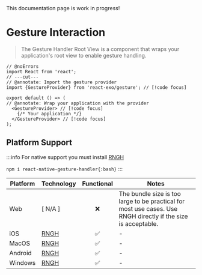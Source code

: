 
<Callout type="warning">
  This documentation page is work in progress!
</Callout>

# Gesture Interaction

> The Gesture Handler Root View is a component that wraps your application's root view to enable gesture handling.

```tsx twoslash
// @noErrors
import React from 'react';
// ---cut---
// @annotate: Import the gesture provider
import {GestureProvider} from 'react-exo/gesture'; // [!code focus]

export default () => (
// @annotate: Wrap your application with the provider
  <GestureProvider> // [!code focus]
    {/* Your application */}
  </GestureProvider> // [!code focus]
);
```

## Platform Support

:::info
For native support you must install [RNGH](https://docs.swmansion.com/react-native-gesture-handler)

`npm i react-native-gesture-handler{:bash}`
:::

| Platform | Technology | Functional | Notes |
| -------- | ---------- | :--------: | ----- |
| Web | [ N/A ] | ❌ | The bundle size is too large to be practical for most use cases. Use RNGH directly if the size is acceptable. |
| iOS | [RNGH](https://docs.swmansion.com/react-native-gesture-handler) | ✅ | - |
| MacOS | [RNGH](https://docs.swmansion.com/react-native-gesture-handler) | ✅ | - |
| Android | [RNGH](https://docs.swmansion.com/react-native-gesture-handler) | ✅ | - |
| Windows | [RNGH](https://docs.swmansion.com/react-native-gesture-handler) | ✅ | - |
